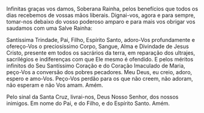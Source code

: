 
Infinitas graças vos damos, Soberana Rainha, pelos benefícios que todos os dias
recebemos de vossas mãos liberais. Dignai-vos, agora e para sempre, tomar-nos debaixo
do vosso poderoso amparo e para mais vos obrigar vos saudamos com uma Salve Rainha:

<SalveRainha />

Santíssima Trindade, Pai, Filho, Espírito Santo, adoro-Vos profundamente e ofereço-Vos o preciosíssimo Corpo, Sangue, Alma e Divindade de Jesus Cristo, presente em todos os sacrários da terra, em reparação dos ultrajes, sacrilégios e indiferenças com que Ele mesmo é ofendido.
E pelos méritos infinitos do Seu Santíssimo Coração e do Coração Imaculado de Maria, peço-Vos a conversão dos pobres pecadores.
Meu Deus, eu creio, adoro, espero e amo-Vos. Peço-Vos perdão para os que não creem, não adoram, não esperam e não Vos amam.
Amém.

Pelo sinal da Santa Cruz, livrai-nos, Deus Nosso Senhor, dos nossos inimigos.
Em nome do Pai, e do Filho, e do Espírito Santo.
Amém.

